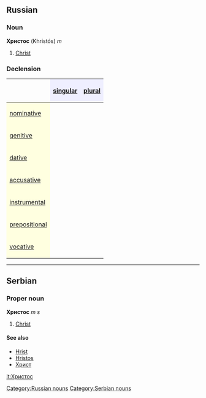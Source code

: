 ==Russian==
[[Category:Russian nouns]]
===Noun===
'''Христос''' (Khristós) ''m''
#[[Christ]]

===Declension===
{| border="1" cellpadding="4" cellspacing="0"
!
! style="background-color: #EFEFFF" align="center"|[[singular]]
! style="background-color: #EFEFFF" align="center"|[[plural]]
|-
! style="background-color: #FFFFE0" align="left"|[[nominative case|nominative]]
| align="center"|{{RUchar|Христо́с}}
| align="center"|{{RUchar|христы́}}
|-
! style="background-color: #FFFFE0" align="left"|[[genitive case|genitive]]
| align="center"|{{RUchar|Христа́}}
| align="center"|{{RUchar|христо́в}}
|-
! style="background-color: #FFFFE0" align="left"|[[dative case|dative]]
| align="center"|{{RUchar|Христу́}}
| align="center"|{{RUchar|христа́м}}
|-
! style="background-color: #FFFFE0" align="left"|[[accusative case|accusative]]
| align="center"|{{RUchar|Христа́}}
| align="center"|{{RUchar|христо́в}}
|-
! style="background-color: #FFFFE0" align="left"|[[instrumental case|instrumental]]
| align="center"|{{RUchar|Христо́м}}
| align="center"|{{RUchar|христа́ми}}
|-
! style="background-color: #FFFFE0" align="left"|[[prepositional case|prepositional]]
| align="center"|{{RUchar|о Христе́}}
| align="center"|{{RUchar|о христа́х}}
|-
! style="background-color: #FFFFE0" align="left"|[[vocative case|vocative]]
| align="center"|{{RUchar|Го́споди Иису́се Христе́}}
| align="center"|{{RUchar|—}}
|}


----

==Serbian==
===Proper noun===
'''Христос''' ''m s''
#[[Christ]]
====See also====
*[[Hrist]]
*[[Hristos]]
*[[Христ]]
[[Category:Serbian nouns]]

[[it:Христос]]